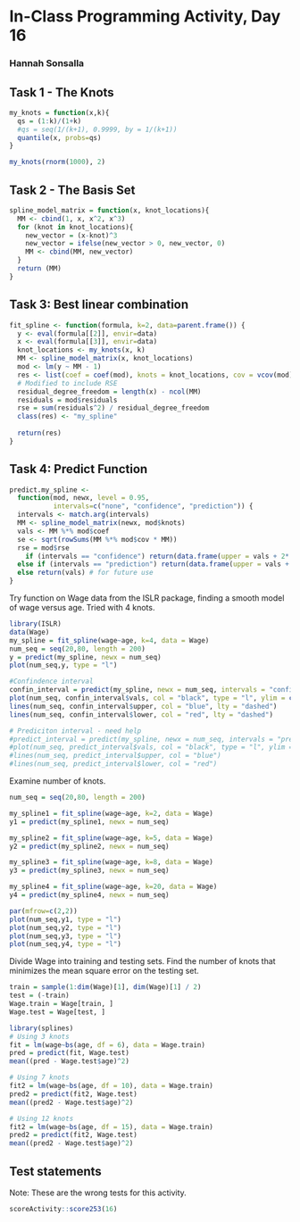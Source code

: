 # In-Class Programming Activity, Day 16

### Hannah Sonsalla

## Task 1 - The Knots
```r
my_knots = function(x,k){
  qs = (1:k)/(1+k)
  #qs = seq(1/(k+1), 0.9999, by = 1/(k+1))
  quantile(x, probs=qs)
}

my_knots(rnorm(1000), 2)

```

## Task 2 - The Basis Set
```r
spline_model_matrix = function(x, knot_locations){
  MM <- cbind(1, x, x^2, x^3)
  for (knot in knot_locations){
    new_vector = (x-knot)^3
    new_vector = ifelse(new_vector > 0, new_vector, 0)
    MM <- cbind(MM, new_vector)
  }
  return (MM)
}
```

## Task 3: Best linear combination
```r

fit_spline <- function(formula, k=2, data=parent.frame()) {
  y <- eval(formula[[2]], envir=data)
  x <- eval(formula[[3]], envir=data)
  knot_locations <- my_knots(x, k)
  MM <- spline_model_matrix(x, knot_locations)
  mod <- lm(y ~ MM - 1)
  res <- list(coef = coef(mod), knots = knot_locations, cov = vcov(mod))
  # Modified to include RSE
  residual_degree_freedom = length(x) - ncol(MM)
  residuals = mod$residuals
  rse = sum(residuals^2) / residual_degree_freedom
  class(res) <- "my_spline"
  
  return(res)
}
```


## Task 4: Predict Function
```r
predict.my_spline <- 
  function(mod, newx, level = 0.95,
           intervals=c("none", "confidence", "prediction")) {
  intervals <- match.arg(intervals)
  MM <- spline_model_matrix(newx, mod$knots)
  vals <- MM %*% mod$coef
  se <- sqrt(rowSums(MM %*% mod$cov * MM))
  rse = mod$rse
    if (intervals == "confidence") return(data.frame(upper = vals + 2* se, vals = vals, lower=vals - 2 * se))
  else if (intervals == "prediction") return(data.frame(upper = vals + 2 * sqrt(se^2 + rse^2), vals = vals, lower = vals - 2 * sqrt(se^2 + rse^2)))
  else return(vals) # for future use
}
```

Try function on Wage data from the ISLR package, finding a smooth model of wage versus age.  Tried with 4 knots.  
```r
library(ISLR)
data(Wage)
my_spline = fit_spline(wage~age, k=4, data = Wage)
num_seq = seq(20,80, length = 200)
y = predict(my_spline, newx = num_seq)
plot(num_seq,y, type = "l")
```

```r
#Confindence interval
confin_interval = predict(my_spline, newx = num_seq, intervals = "confidence")
plot(num_seq, confin_interval$vals, col = "black", type = "l", ylim = c(60, 125))
lines(num_seq, confin_interval$upper, col = "blue", lty = "dashed")
lines(num_seq, confin_interval$lower, col = "red", lty = "dashed")
```

```r
# Prediciton interval - need help
#predict_interval = predict(my_spline, newx = num_seq, intervals = "predict")
#plot(num_seq, predict_interval$vals, col = "black", type = "l", ylim = c(60, 125))
#lines(num_seq, predict_interval$upper, col = "blue")
#lines(num_seq, predict_interval$lower, col = "red")
```

Examine number of knots.
```r
num_seq = seq(20,80, length = 200)

my_spline1 = fit_spline(wage~age, k=2, data = Wage)
y1 = predict(my_spline1, newx = num_seq)

my_spline2 = fit_spline(wage~age, k=5, data = Wage)
y2 = predict(my_spline2, newx = num_seq)

my_spline3 = fit_spline(wage~age, k=8, data = Wage)
y3 = predict(my_spline3, newx = num_seq)

my_spline4 = fit_spline(wage~age, k=20, data = Wage)
y4 = predict(my_spline4, newx = num_seq)

par(mfrow=c(2,2))
plot(num_seq,y1, type = "l")
plot(num_seq,y2, type = "l")
plot(num_seq,y3, type = "l")
plot(num_seq,y4, type = "l")
```

Divide Wage into training and testing sets. Find the number of knots that minimizes the mean square error on the testing set.
```r
train = sample(1:dim(Wage)[1], dim(Wage)[1] / 2)
test = (-train)
Wage.train = Wage[train, ]
Wage.test = Wage[test, ]

library(splines)
# Using 3 knots
fit = lm(wage~bs(age, df = 6), data = Wage.train)
pred = predict(fit, Wage.test)
mean((pred - Wage.test$age)^2)

# Using 7 knots
fit2 = lm(wage~bs(age, df = 10), data = Wage.train)
pred2 = predict(fit2, Wage.test)
mean((pred2 - Wage.test$age)^2)

# Using 12 knots
fit2 = lm(wage~bs(age, df = 15), data = Wage.train)
pred2 = predict(fit2, Wage.test)
mean((pred2 - Wage.test$age)^2)


```
## Test statements
Note: These are the wrong tests for this activity.
```r
scoreActivity::score253(16)
```